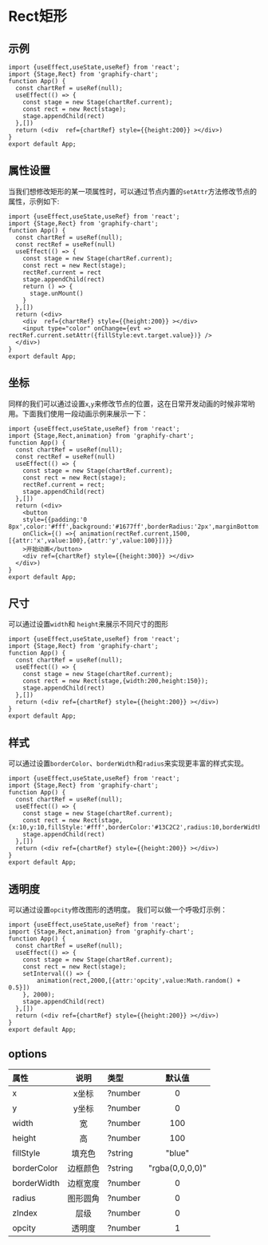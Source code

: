 

# Rect矩形

## 示例
```tsx preview
import {useEffect,useState,useRef} from 'react';
import {Stage,Rect} from 'graphify-chart';
function App() {
  const chartRef = useRef(null);
  useEffect(() => {
    const stage = new Stage(chartRef.current);
    const rect = new Rect(stage);
    stage.appendChild(rect)
  },[])
  return (<div  ref={chartRef} style={{height:200}} ></div>)
}
export default App;
```
## 属性设置
当我们想修改矩形的某一项属性时，可以通过节点内置的`setAttr`方法修改节点的属性，示例如下:
```tsx preview
import {useEffect,useState,useRef} from 'react';
import {Stage,Rect} from 'graphify-chart';
function App() {
  const chartRef = useRef(null);
  const rectRef = useRef(null)
  useEffect(() => {
    const stage = new Stage(chartRef.current);
    const rect = new Rect(stage);
    rectRef.current = rect
    stage.appendChild(rect)
    return () => {
      stage.unMount()
    }
  },[])
  return (<div>
    <div  ref={chartRef} style={{height:200}} ></div>
    <input type="color" onChange={evt => rectRef.current.setAttr({fillStyle:evt.target.value})} />
  </div>)
}
export default App;
```
## 坐标
同样的我们可以通过设置`x`,`y`来修改节点的位置，这在日常开发动画的时候非常哟用。下面我们使用一段动画示例来展示一下：
```tsx preview
import {useEffect,useState,useRef} from 'react';
import {Stage,Rect,animation} from 'graphify-chart';
function App() {
  const chartRef = useRef(null);
  const rectRef = useRef(null)
  useEffect(() => {
    const stage = new Stage(chartRef.current);
    const rect = new Rect(stage);
    rectRef.current = rect;
    stage.appendChild(rect)
  },[])
  return (<div>
    <button 
    style={{padding:'0 8px',color:'#fff',background:'#1677ff',borderRadius:'2px',marginBottom:'24px'}} 
    onClick={() =>{ animation(rectRef.current,1500,[{attr:'x',value:100},{attr:'y',value:100}])}}
    >开始动画</button>
    <div ref={chartRef} style={{height:300}} ></div>
  </div>)
}
export default App;
```
## 尺寸
可以通过设置`width`和 `height`来展示不同尺寸的图形
```tsx preview
import {useEffect,useState,useRef} from 'react';
import {Stage,Rect} from 'graphify-chart';
function App() {
  const chartRef = useRef(null);
  useEffect(() => {
    const stage = new Stage(chartRef.current);
    const rect = new Rect(stage,{width:200,height:150});
    stage.appendChild(rect)
  },[])
  return (<div ref={chartRef} style={{height:200}} ></div>)
}
export default App;
```
## 样式
可以通过设置`borderColor`、`borderWidth`和`radius`来实现更丰富的样式实现。
```tsx preview
import {useEffect,useState,useRef} from 'react';
import {Stage,Rect} from 'graphify-chart';
function App() {
  const chartRef = useRef(null);
  useEffect(() => {
    const stage = new Stage(chartRef.current);
    const rect = new Rect(stage,{x:10,y:10,fillStyle:'#fff',borderColor:'#13C2C2',radius:10,borderWidth:2});
    stage.appendChild(rect)
  },[])
  return (<div ref={chartRef} style={{height:200}} ></div>)
}
export default App;
```
## 透明度
可以通过设置`opcity`修改图形的透明度。
我们可以做一个呼吸灯示例：
```tsx preview
import {useEffect,useState,useRef} from 'react';
import {Stage,Rect,animation} from 'graphify-chart';
function App() {
  const chartRef = useRef(null);
  useEffect(() => {
    const stage = new Stage(chartRef.current);
    const rect = new Rect(stage);
    setInterval(() => {
        animation(rect,2000,[{attr:'opcity',value:Math.random() + 0.5}])
    }, 2000);
    stage.appendChild(rect)
  },[])
  return (<div ref={chartRef} style={{height:200}} ></div>)
}
export default App;
```
## options

| 属性 | 说明  | 类型 | 默认值 |
| :-- | :---: | :--- | :---: |
| x | x坐标 | ?number | 0 |
| y | y坐标 | ?number | 0 |
| width| 宽 | ?number | 100 |
| height | 高 | ?number | 100 |
| fillStyle | 填充色 | ?string | "blue" | 
| borderColor | 边框颜色 | ?string | "rgba(0,0,0,0)" |
| borderWidth | 边框宽度 | ?number | 0 |
| radius | 图形圆角 | ?number | 0 |
| zIndex | 层级 | ?number | 0 |
| opcity | 透明度 | ?number | 1 |



